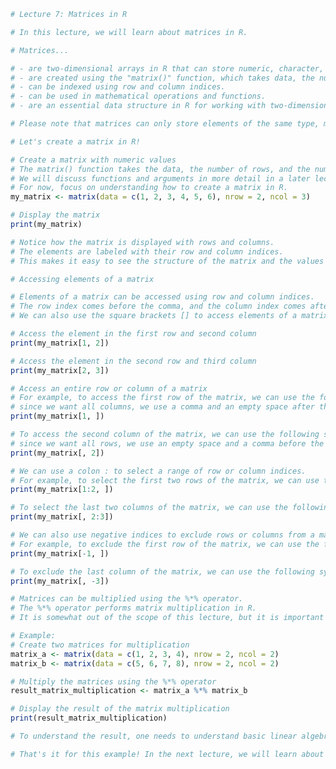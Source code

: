 
```r
# Lecture 7: Matrices in R

# In this lecture, we will learn about matrices in R.

# Matrices...

# - are two-dimensional arrays in R that can store numeric, character, or logical values.
# - are created using the "matrix()" function, which takes data, the number of rows, and the number of columns as arguments.
# - can be indexed using row and column indices.
# - can be used in mathematical operations and functions.
# - are an essential data structure in R for working with two-dimensional data.

# Please note that matrices can only store elements of the same type, much like vectors!

# Let's create a matrix in R!

# Create a matrix with numeric values
# The matrix() function takes the data, the number of rows, and the number of columns as arguments.
# We will discuss functions and arguments in more detail in a later lecture.
# For now, focus on understanding how to create a matrix in R.
my_matrix <- matrix(data = c(1, 2, 3, 4, 5, 6), nrow = 2, ncol = 3)

# Display the matrix
print(my_matrix)

# Notice how the matrix is displayed with rows and columns.
# The elements are labeled with their row and column indices.
# This makes it easy to see the structure of the matrix and the values of the elements.

# Accessing elements of a matrix

# Elements of a matrix can be accessed using row and column indices.
# The row index comes before the comma, and the column index comes after the comma.
# We can also use the square brackets [] to access elements of a matrix.

# Access the element in the first row and second column
print(my_matrix[1, 2])

# Access the element in the second row and third column
print(my_matrix[2, 3])

# Access an entire row or column of a matrix
# For example, to access the first row of the matrix, we can use the following syntax
# since we want all columns, we use a comma and an empty space after the row index.
print(my_matrix[1, ])

# To access the second column of the matrix, we can use the following syntax
# since we want all rows, we use an empty space and a comma before the column index.
print(my_matrix[, 2])

# We can use a colon : to select a range of row or column indices.
# For example, to select the first two rows of the matrix, we can use the following syntax
print(my_matrix[1:2, ])

# To select the last two columns of the matrix, we can use the following syntax
print(my_matrix[, 2:3])

# We can also use negative indices to exclude rows or columns from a matrix.
# For example, to exclude the first row of the matrix, we can use the following syntax
print(my_matrix[-1, ])

# To exclude the last column of the matrix, we can use the following syntax
print(my_matrix[, -3])

# Matrices can be multiplied using the %*% operator.
# The %*% operator performs matrix multiplication in R.
# It is somewhat out of the scope of this lecture, but it is important to know that this operator exists.

# Example:
# Create two matrices for multiplication
matrix_a <- matrix(data = c(1, 2, 3, 4), nrow = 2, ncol = 2)
matrix_b <- matrix(data = c(5, 6, 7, 8), nrow = 2, ncol = 2)

# Multiply the matrices using the %*% operator
result_matrix_multiplication <- matrix_a %*% matrix_b

# Display the result of the matrix multiplication
print(result_matrix_multiplication)

# To understand the result, one needs to understand basic linear algebra concepts.

# That's it for this example! In the next lecture, we will learn about data frames in R.
```

